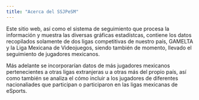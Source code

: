 ```yaml
---
title: "Acerca del SSJPeSM"
---
```


Este sitio web, así como el sistema de seguimiento que procesa la información y muestra las diversas gráficas estadístcas, contiene los datos recopilados solamente de dos ligas competitivas de nuestro país, GAMELTA y la Liga Mexicana de Videojuegos, siendo también de momento, llevado el seguimiento de jugadores mexicanos.

Más adelante se incorporarían datos de más jugadores mexicanos pertenecientes a otras ligas extranjeras u a otras más del propio país, así como también se analiza el cómo incluir a los jugadores de diferentes nacionaliades que participan o participaron en las ligas mexicanas de eSports.